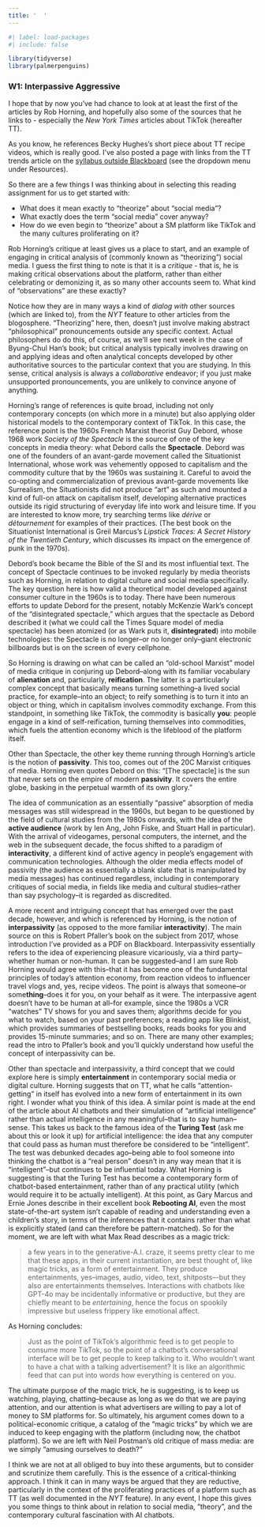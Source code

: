 ```yaml
---
title: '  '
---
```


```r
#| label: load-packages
#| include: false

library(tidyverse)
library(palmerpenguins)
```

### W1: Interpassive Aggressive

I hope that by now you’ve had chance to look at at least the first of the articles by Rob Horning, and hopefully also some of the sources that he links to - especially the *New York Times* articles about TikTok (hereafter TT).

As you know, he references Becky Hughes’s short piece about TT recipe videos, which is really good. I’ve also posted a page with links from the TT trends article on the [syllabus outside Blackboard](https://mroberts1.github.io/fsu-smt-su24/) (see the dropdown menu under Resources).

So there are a few things I was thinking about in selecting this reading assignment for us to get started with:

-   What does it mean exactly to “theorize” about “social media”?
-   What exactly does the term “social media” cover anyway?
-   How do we even begin to “theorize” about a SM platform like TikTok and the many cultures proliferating on it?

Rob Horning’s critique at least gives us a place to start, and an example of engaging in critical analysis of (commonly known as “theorizing”) social media. I guess the first thing to note is that it is a *critique* - that is, he is making critical observations about the platform, rather than either celebrating or demonizing it, as so many other accounts seem to. What kind of “observations” are these exactly?

Notice how they are in many ways a kind of *dialog with* other sources (which are linked to), from the *NYT* feature to other articles from the blogosphere. “Theorizing” here, then, doesn’t just involve making abstract “philosophical” pronouncements outside any specific context. Actual philosophers do do this, of course, as we’ll see next week in the case of Byung-Chul Han’s book; but critical analysis typically involves drawing on and applying ideas and often analytical concepts developed by other authoritative sources to the particular context that you are studying. In this sense, critical analysis is always a *collaborative* endeavor; if you just make unsupported pronouncements, you are unlikely to convince anyone of anything.

Horning’s range of references is quite broad, including not only contemporary concepts (on which more in a minute) but also applying older historical models to the contemporary context of TikTok. In this case, the reference point is the 1960s French Marxist theorist Guy Debord, whose 1968 work *Society of the Spectacle* is the source of one of the key concepts in media theory: what Debord calls the **Spectacle**. Debord was one of the founders of an avant-garde movement called the Situationist International, whose work was vehemently opposed to capitalism and the commodity culture that by the 1960s was sustaining it. Careful to avoid the co-opting and commercialization of previous avant-garde movements like Surrealism, the Situationists did not produce “art” as such and mounted a kind of full-on attack on capitalism itself, developing alternative practices outside its rigid structuring of everyday life into work and leisure time. If you are interested to know more, try searching terms like *dérive* or *détournement* for examples of their practices. (The best book on the Situationist International is Greil Marcus’s *Lipstick Traces: A Secret History of the Twentieth Century*, which discusses its impact on the emergence of punk in the 1970s).

Debord’s book became the Bible of the SI and its most influential text. The concept of Spectacle continues to be invoked regularly by media theorists such as Horning, in relation to digital culture and social media specifically. The key question here is how valid a theoretical model developed against consumer culture in the 1960s is to today. There have been numerous efforts to update Debord for the present, notably McKenzie Wark’s concept of the “disintegrated spectacle,” which argues that the spectacle as Debord described it (what we could call the Times Square model of media spectacle) has been atomized (or as Wark puts it, **disintegrated**) into mobile technologies: the Spectacle is no longer–or no longer only–giant electronic billboards but is on the screen of every cellphone.

So Horning is drawing on what can be called an “old-school Marxist” model of media critique in conjuring up Debord–along with its familiar vocabulary of **alienation** and, particularly, **reification**. The latter is a particularly complex concept that basically means turning something–a lived social practice, for example–into an object; to reify something is to turn it into an object or thing, which in capitalism involves commodity exchange. From this standpoint, in something like TikTok, the commodity is basically **you**: people engage in a kind of self-reification, turning themselves into commodities, which fuels the attention economy which is the lifeblood of the platform itself.

Other than Spectacle, the other key theme running through Horning’s article is the notion of **passivity**. This too, comes out of the 20C Marxist critiques of media. Horning even quotes Debord on this: “\[The spectacle\] is the sun that never sets on the empire of modern **passivity**. It covers the entire globe, basking in the perpetual warmth of its own glory.”

The idea of communication as an essentially “passive” absorption of media messages was still widespread in the 1960s, but began to be questioned by the field of cultural studies from the 1980s onwards, with the idea of the **active audience** (work by Ien Ang, John Fiske, and Stuart Hall in particular). With the arrival of videogames, personal computers, the internet, and the web in the subsequent decade, the focus shifted to a paradigm of **interactivity**, a different kind of active agency in people’s engagement with communication technologies. Although the older media effects model of passivity (the audience as essentially a blank slate that is manipulated by media messages) has continued regardless, including in contemporary critiques of social media, in fields like media and cultural studies–rather than say psychology–it is regarded as discredited.

A more recent and intriguing concept that has emerged over the past decade, however, and which is referenced by Horning, is the notion of **interpassivity** (as opposed to the more familiar **interactivity**). The main source on this is Robert Pfaller’s book on the subject from 2017, whose introduction I’ve provided as a PDF on Blackboard. Interpassivity essentially refers to the idea of experiencing pleasure vicariously, via a third party–whether human or non-human. It can be suggested–and I am sure Rob Horning would agree with this–that it has become one of the fundamental principles of today’s attention economy, from reaction videos to influencer travel vlogs and, yes, recipe videos. The point is always that someone–or some**thing**–does it for you, on your behalf as it were. The interpassive agent doesn’t have to be human at all–for example, since the 1980s a VCR “watches” TV shows for you and saves them; algorithms decide for you what to watch, based on your past preferences; a reading app like Blinkist, which provides summaries of bestselling books, reads books for you and provides 15-minute summaries; and so on. There are many other examples; read the intro to Pfaller’s book and you’ll quickly understand how useful the concept of interpassivity can be.

Other than spectacle and interpassivity, a third concept that we could explore here is simply **entertainment** in contemporary social media or digital culture. Horning suggests that on TT, what he calls “attention-getting” in itself has evolved into a new form of entertainment in its own right. I wonder what you think of this idea. A similar point is made at the end of the article about AI chatbots and their simulation of “artificial intelligence” rather than actual intelligence in any meaningful–that is to say human–sense. This takes us back to the famous idea of the **Turing Test** (ask me about this or look it up) for artificial intelligence: the idea that any computer that could pass as human must therefore be considered to be “intelligent”. The test was debunked decades ago–being able to fool someone into thinking the chatbot is a “real person” doesn’t in any way mean that it is “intelligent”–but continues to be influential today. What Horning is suggesting is that the Turing Test has become a contemporary form of chatbot-based entertainment, rather than of any practical utility (which would require it to be actually intelligent). At this point, as Gary Marcus and Ernie Jones describe in their excellent book **Rebooting AI**, even the most state-of-the-art system isn’t capable of reading and understanding even a children’s story, in terms of the inferences that it contains rather than what is explicitly stated (and can therefore be pattern-matched). So for the moment, we are left with what Max Read describes as a magic trick:

> a few years in to the generative-A.I. craze, it seems pretty clear to me that these apps, in their current instantiation, are best thought of, like magic tricks, as a form of entertainment. They produce entertainments, yes–images, audio, video, text, shitposts–-but they also are entertainments themselves. Interactions with chatbots like GPT-4o may be incidentally informative or productive, but they are chiefly meant to be *entertaining*, hence the focus on spookily impressive but useless frippery like emotional affect.

As Horning concludes:

> Just as the point of TikTok’s algorithmic feed is to get people to consume more TikTok, so the point of a chatbot’s conversational interface will be to get people to keep talking to it. Who wouldn’t want to have a chat with a talking advertisement? It is like an algorithmic feed that can put into words how everything is centered on you.

The ultimate purpose of the magic trick, he is suggesting, is to keep us watching, playing, chatting–because as long as we do that we are paying attention, and our attention is what advertisers are willing to pay a lot of money to SM platforms for. So ultimately, his argument comes down to a political-economic critique, a catalog of the “magic tricks” by which we are induced to keep engaging with the platform (including now, the chatbot platform). So we are left with Neil Postman’s old critique of mass media: are we simply “amusing ourselves to death?”

I think we are not at all obliged to buy into these arguments, but to consider and scrutinize them carefully. This is the essence of a critical-thinking approach. I think it can in many ways be argued that they are reductive, particularly in the context of the proliferating practices of a platform such as TT (as well documented in the *NYT* feature). In any event, I hope this gives you some things to think about in relation to social media, “theory”, and the contemporary cultural fascination with AI chatbots.
